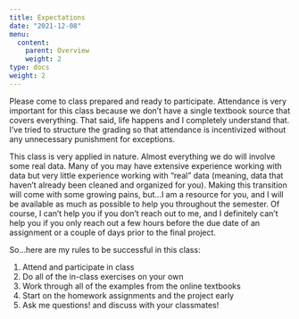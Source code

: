 ```yaml
---
title: Expectations
date: "2021-12-08"
menu:
  content:
    parent: Overview
    weight: 2
type: docs
weight: 2
---
```


Please come to class prepared and ready to participate. Attendance is very important for this class because we don't have a single textbook source that covers everything. That said, life happens and I completely understand that. I've tried to structure the grading so that attendance is incentivized without any unnecessary punishment for exceptions. 

This class is very applied in nature. Almost everything we do will involve some real data. Many of you may have extensive experience working with data but very little experience working with "real" data (meaning, data that haven't already been cleaned and organized for you). Making this transition will come with some growing pains, but...I am a resource for you, and I will be available as much as possible to help you throughout the semester. Of course, I can't help you if you don't reach out to me, and I definitely can't help you if you only reach out a few hours before the due date of an assignment or a couple of days prior to the final project. 

So...here are my rules to be successful in this class:

1. Attend and participate in class
2. Do all of the in-class exercises on your own
3. Work through all of the examples from the online textbooks
4. Start on the homework assignments and the project early
5. Ask me questions! and discuss with your classmates!